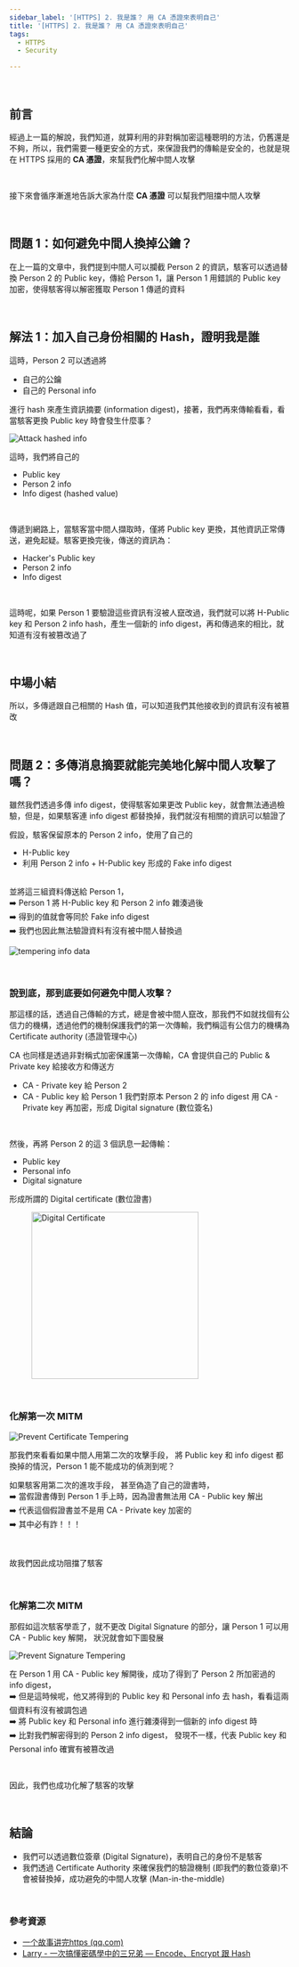 ```yaml
---
sidebar_label: '[HTTPS] 2. 我是誰？ 用 CA 憑證來表明自己'
title: '[HTTPS] 2. 我是誰？ 用 CA 憑證來表明自己'
tags:
  - HTTPS
  - Security

---
```



<br />


## 前言
經過上一篇的解說，我們知道，就算利用的非對稱加密這種聰明的方法，仍舊還是不夠，所以，我們需要一種更安全的方式，來保證我們的傳輸是安全的，也就是現在 HTTPS 採用的 **CA 憑證**，來幫我們化解中間人攻擊

<br />

接下來會循序漸進地告訴大家為什麼 **CA 憑證** 可以幫我們阻擋中間人攻擊

<br />

## 問題 1：如何避免中間人換掉公鑰？
在上一篇的文章中，我們提到中間人可以攔截 Person 2 的資訊，駭客可以透過替換 Person 2 的 Public key，傳給 Person 1，讓 Person 1 用錯誤的 Public key 加密，使得駭客得以解密獲取 Person 1 傳遞的資料

<br />

## 解法 1：加入自己身份相關的 Hash，證明我是誰
這時，Person 2 可以透過將
- 自己的公鑰
- 自己的 Personal info

進行 hash 來產生資訊摘要 (information digest)，接著，我們再來傳輸看看，看當駭客更換 Public key 時會發生什麼事？

![Attack hashed info](/img/attack-hashed-info.png)


這時，我們將自己的
- Public key
- Person 2 info
- Info digest (hashed value)

<br />

傳遞到網路上，當駭客當中間人擷取時，僅將 Public key 更換，其他資訊正常傳送，避免起疑。駭客更換完後，傳送的資訊為：

- Hacker's Public key
- Person 2 info
- Info digest

<br />

這時呢，如果 Person 1 要驗證這些資訊有沒被人竄改過，我們就可以將 H-Public key 和 Person 2 info hash，產生一個新的 info digest，再和傳過來的相比，就知道有沒有被篡改過了

<br />

## 中場小結
所以，多傳遞跟自己相關的 Hash 值，可以知道我們其他接收到的資訊有沒有被篡改

<br />

## 問題 2：多傳消息摘要就能完美地化解中間人攻擊了嗎？
雖然我們透過多傳 info digest，使得駭客如果更改 Public key，就會無法通過檢驗，但是，如果駭客連 info digest 都替換掉，我們就沒有相關的資訊可以驗證了

假設，駭客保留原本的 Person 2 info，使用了自己的

- H-Public key
- 利用 Person 2 info + H-Public key 形成的 Fake info digest

<br />
並將這三組資料傳送給 Person 1，<br />
➡️ Person 1 將 H-Public key 和 Person 2 info 雜湊過後<br />
➡️ 得到的值就會等同於 Fake info digest<br />
➡️ 我們也因此無法驗證資料有沒有被中間人替換過

![tempering info data](/img/tempering-info-data.png)

<br />

### 說到底，那到底要如何避免中間人攻擊？
那這樣的話，透過自己傳輸的方式，總是會被中間人竄改，那我們不如就找個有公信力的機構，透過他們的機制保護我們的第一次傳輸，我們稱這有公信力的機構為 Certificate authority (憑證管理中心)

CA 也同樣是透過非對稱式加密保護第一次傳輸，CA 會提供自己的 Public & Private key 給接收方和傳送方

- CA - Private key 給 Person 2
- CA - Public key 給 Person 1
我們對原本 Person 2 的 info digest 用 CA - Private key 再加密，形成 Digital signature (數位簽名)

<br />

然後，再將 Person 2 的這 3 個訊息一起傳輸：
- Public key
- Personal info
- Digital signature

形成所謂的 Digital certificate (數位證書)

<figure>
  <img
    width="300"
    src="/img/digital-certificate.png"
    alt="Digital Certificate"
  />
</figure>

<br />

### 化解第一次 MITM

![Prevent Certificate Tempering](/img/prevent-certificate-tempering.png)

那我們來看看如果中間人用第二次的攻擊手段， 將 Public key 和 info digest 都換掉的情況，Person 1 能不能成功的偵測到呢？

如果駭客用第二次的進攻手段， 甚至偽造了自己的證書時， <br />
➡️ 當假證書傳到 Person 1 手上時，因為證書無法用 CA - Public key 解出 <br />
➡️ 代表這個假證書並不是用 CA - Private key 加密的 <br />
➡️ 其中必有詐！！！ <br />

<br />

故我們因此成功阻擋了駭客


<br />


### 化解第二次 MITM
那假如這次駭客學乖了，就不更改 Digital Signature 的部分，讓 Person 1 可以用 CA - Public key 解開， 狀況就會如下圖發展

![Prevent Signature Tempering](/img/prevent-signature-tempering.png)

在 Person 1 用 CA - Public key 解開後，成功了得到了 Person 2 所加密過的 info digest， <br />
➡️ 但是這時候呢，他又將得到的 Public key 和 Personal info 去 hash，看看這兩個資料有沒有被調包過 <br />
➡️ 將 Public key 和 Personal info 進行雜湊得到一個新的 info digest 時 <br />
➡️ 比對我們解密得到的 Person 2 info digest， 發現不一樣，代表 Public key 和 Personal info 確實有被篡改過 <br />

<br />

因此，我們也成功化解了駭客的攻擊

<br />

## 結論
- 我們可以透過數位簽章 (Digital Signature)，表明自己的身份不是駭客
- 我們透過 Certificate Authority 來確保我們的驗證機制 (即我們的數位簽章)不會被替換掉，成功避免的中間人攻擊 (Man-in-the-middle)

<br />

### 參考資源
- [一个故事讲完https (qq.com)](https://mp.weixin.qq.com/s/StqqafHePlBkWAPQZg3NrA)
- [Larry - 一次搞懂密碼學中的三兄弟 — Encode、Encrypt 跟 Hash](https://medium.com/starbugs/what-are-encoding-encrypt-and-hashing-4b03d40e7b0c)

<br /><br />